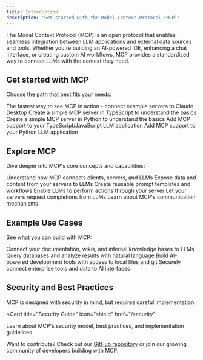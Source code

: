 ```yaml
---
title: Introduction
description: 'Get started with the Model Context Protocol (MCP)'
---
```


The Model Context Protocol (MCP) is an open protocol that enables seamless integration between LLM applications and external data sources and tools. Whether you're building an AI-powered IDE, enhancing a chat interface, or creating custom AI workflows, MCP provides a standardized way to connect LLMs with the context they need.

## Get started with MCP 

Choose the path that best fits your needs:

<CardGroup cols={2}>
  <Card
    title="Quickstart"
    icon="bolt"
    href="/docs/guides/quickstart"
  >
    The fastest way to see MCP in action - connect example servers to Claude Desktop
  </Card>
  <Card
    title="Build Your First Server (TypeScript)"
    icon="code"
    href="/docs/guides/first-server-ts"
  >
    Create a simple MCP server in TypeScript to understand the basics
  </Card>
  <Card
    title="Build Your First Server (Python)"
    icon="python"
    href="/docs/guides/first-server-python"
  >
    Create a simple MCP server in Python to understand the basics
  </Card>
  <Card
    title="Integrate MCP (TypeScript)"
    icon="plug"
    href="/docs/guides/integrate-ts"
  >
    Add MCP support to your TypeScript/JavaScript LLM application
  </Card>
  <Card
    title="Integrate MCP (Python)"
    icon="plug"
    href="/docs/guides/integrate-python"
  >
    Add MCP support to your Python LLM application
  </Card>
</CardGroup>

## Explore MCP

Dive deeper into MCP's core concepts and capabilities:

<CardGroup cols={3}>
  <Card
    title="Core Architecture"
    icon="sitemap"
    href="/docs/core/architecture"
  >
    Understand how MCP connects clients, servers, and LLMs
  </Card>
  <Card
    title="Resources"
    icon="database"
    href="/docs/core/resources"
  >
    Expose data and content from your servers to LLMs
  </Card>
  <Card
    title="Prompts"
    icon="message"
    href="/docs/core/prompts"
  >
    Create reusable prompt templates and workflows
  </Card>
  <Card
    title="Tools"
    icon="wrench"
    href="/docs/core/tools"
  >
    Enable LLMs to perform actions through your server
  </Card>
  <Card
    title="Sampling"
    icon="robot"
    href="/docs/core/sampling"
  >
    Let your servers request completions from LLMs
  </Card>
  <Card
    title="Transport"
    icon="network-wired"
    href="/docs/core/transport"
  >
    Learn about MCP's communication mechanisms
  </Card>
</CardGroup>

## Example Use Cases

See what you can build with MCP:

<CardGroup cols={2}>
  <Card
    title="Custom Knowledge Base"
    icon="book"
  >
    Connect your documentation, wikis, and internal knowledge bases to LLMs
  </Card>
  <Card
    title="Database Integration"
    icon="database"
  >
    Query databases and analyze results with natural language
  </Card>
  <Card
    title="Local Development"
    icon="code"
  >
    Build AI-powered development tools with access to local files and git
  </Card>
  <Card
    title="Enterprise Systems"
    icon="building"
  >
    Securely connect enterprise tools and data to AI interfaces
  </Card>
</CardGroup>

## Security and Best Practices

MCP is designed with security in mind, but requires careful implementation:

<Card
  title="Security Guide"
  icon="shield"
  href="/security"
>
  Learn about MCP's security model, best practices, and implementation guidelines
</Card>

Want to contribute? Check out our [GitHub repository](https://github.com/modelcontextprotocol) or join our growing community of developers building with MCP.